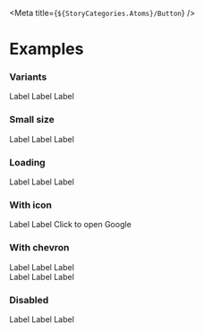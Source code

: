 
<Meta title={`${StoryCategories.Atoms}/Button`} />

<ButtonDocs />

# Examples

### Variants

<Canvas>
    <p-button variant="primary">Label</p-button>
    <p-button variant="secondary">Label</p-button>
    <p-button variant="text">Label</p-button>
</Canvas>

### Small size

<Canvas>
    <p-button variant="primary" size="small">
        Label
    </p-button>
    <p-button variant="secondary" size="small">
        Label
    </p-button>
    <p-button variant="text" size="small">
        Label
    </p-button>
</Canvas>

### Loading

<Canvas>
    <p-button variant="primary" loading>
        Label
    </p-button>
    <p-button variant="secondary" loading>
        Label
    </p-button>
    <p-button variant="text" loading>
        Label
    </p-button>
</Canvas>

### With icon

<Canvas>
    <p-button icon="person" variant="primary" loading>
        Label
    </p-button>
    <p-button icon="tachometer" variant="secondary" loading>
        Label
    </p-button>
    <p-button
        variant="text"
        icon="arrow"
        icon-position="start"
        icon-flip="horizontal"
        href="https://google.com"
        target="_BLANK"
    >
        Click to open Google
    </p-button>
</Canvas>

### With chevron

<Canvas>
    <div class="flex flex-col w-full">
        <div class="flex w-full place-content-evenly">
            <p-button variant="primary" chevron>
                Label
            </p-button>
            <p-button variant="secondary" chevron>
                Label
            </p-button>
            <p-button variant="text" chevron>
                Label
            </p-button>
        </div>
        <div class="flex w-full place-content-evenly mt-4">
            <p-button variant="primary" chevron="up">
                Label
            </p-button>
            <p-button variant="secondary" chevron="up">
                Label
            </p-button>
            <p-button variant="text" chevron="up">
                Label
            </p-button>
        </div>
    </div>
</Canvas>

### Disabled

<Canvas>
    <p-button variant="primary" disabled>
        Label
    </p-button>
    <p-button variant="secondary" disabled>
        Label
    </p-button>
    <p-button variant="text" disabled>
        Label
    </p-button>
</Canvas>

